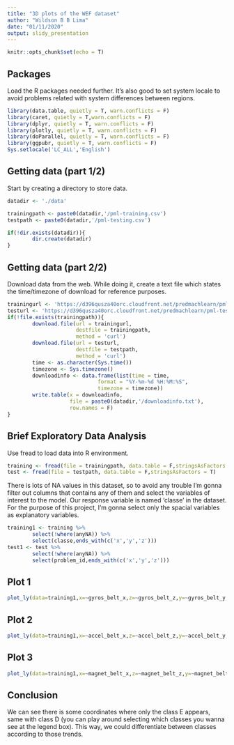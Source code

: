 ```yaml
---
title: "3D plots of the WEF dataset"
author: "Wildson B B Lima"
date: "01/11/2020"
output: slidy_presentation
---
```


```r
knitr::opts_chunk$set(echo = T)
```

## Packages

Load the R packages needed further. It's also good to set system locale to avoid problems related with system differences between regions.

```r
library(data.table, quietly = T, warn.conflicts = F)
library(caret, quietly = T,warn.conflicts = F)
library(dplyr, quietly = T, warn.conflicts = F)
library(plotly, quietly = T, warn.conflicts = F)
library(doParallel, quietly = T, warn.conflicts = F)
library(ggpubr, quietly = T, warn.conflicts = F)
Sys.setlocale('LC_ALL','English')  
```

## Getting data (part 1/2)

Start by creating a directory to store data.

```r
datadir <- './data'

trainingpath <- paste0(datadir,'/pml-training.csv')
testpath <- paste0(datadir,'/pml-testing.csv')

if(!dir.exists(datadir)){
        dir.create(datadir)
}
```

## Getting data (part 2/2)

Download data from the web. While doing it, create a text file which states the time/timezone of download for reference purposes.  

```r
trainingurl <- 'https://d396qusza40orc.cloudfront.net/predmachlearn/pml-training.csv'
testurl <- 'https://d396qusza40orc.cloudfront.net/predmachlearn/pml-testing.csv'
if(!file.exists(trainingpath)){
        download.file(url = trainingurl,
                      destfile = trainingpath,
                      method = 'curl')
        download.file(url = testurl,
                      destfile = testpath,
                      method = 'curl')
        time <- as.character(Sys.time())
        timezone <- Sys.timezone()
        downloadinfo <- data.frame(list(time = time, 
                             format = "%Y-%m-%d %H:%M:%S",
                             timezone = timezone))
        write.table(x = downloadinfo,
                    file = paste0(datadir,'/downloadinfo.txt'),
                    row.names = F)
}
```

## Brief Exploratory Data Analysis

Use fread to load data into R environment.

```r

training <- fread(file = trainingpath, data.table = F,stringsAsFactors = T)
test <- fread(file = testpath, data.table = F,stringsAsFactors = T)

```

There is lots of NA values in this dataset, so to avoid any trouble I'm gonna filter out columns that contains any of them and select the variables of interest to the model. Our response variable is named 'classe' in the dataset. For the purpose of this project, I'm gonna select only the spacial variables as explanatory variables.

```r
training1 <- training %>% 
        select(!where(anyNA)) %>%
        select(classe,ends_with(c('x','y','z')))
test1 <- test %>% 
        select(!where(anyNA)) %>%
        select(problem_id,ends_with(c('x','y','z')))

```

## Plot 1

```r
plot_ly(data=training1,x=~gyros_belt_x,z=~gyros_belt_z,y=~gyros_belt_y,type='scatter3d',color=~classe,mode='markers')
```

## Plot 2

```r
plot_ly(data=training1,x=~accel_belt_x,z=~accel_belt_z,y=~accel_belt_y,type='scatter3d',color=~classe,mode='markers')
```

## Plot 3

```r
plot_ly(data=training1,x=~magnet_belt_x,z=~magnet_belt_z,y=~magnet_belt_y,type='scatter3d',color=~classe,mode='markers')
```

## Conclusion
We can see there is some coordinates where only the class E appears, same with class D (you can play around selecting which classes you wanna see at the legend box). This way, we could differentiate between classes according to those trends.